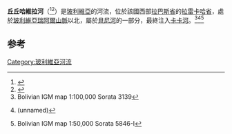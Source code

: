 {{Infobox river
| name               = 
| name_native        = Ch'uch'u Jawira
| name_native_lang   = 
| subdivision_type1  = 国家
| subdivision_name1  = {{BOL}}
| subdivision_type2  = 
| subdivision_name2  = 
| subdivision_type3  = 省
| subdivision_name3  = [[拉巴斯省_(玻利維亞)|拉巴斯省]]
| subdivision_type4  = 
| subdivision_name4  = 
| subdivision_type5  = 
| subdivision_name5  = 
| source1            = [[玻利維亞瑞阿爾山脈|玻利維亞瑞阿爾山脈]]北侧
| source1_location   = [[拉雷卡哈省|拉雷卡哈省]]
| mouth              = 
| mouth_location     = 
| progression        = 
| river_system       = 
| basin_size         = 
| tributaries_left   = Q'asiri Jawira
| tributaries_right  = Janq'u Uma Jawira
}}

'''丘丘哈維拉河'''（{{lang-ay|Ch'uch'u Jawira}}<ref name=sino>{{cite web|url=http://www.aymara.ucb.edu.bo/html/aymara/afueraweb/diccionario.html|title=Diccionario de Sinónimos de lengua aymara|date=|publisher=Félix Layme Pairumani|accessdate=2014-11-27|archiveurl=https://web.archive.org/web/20160110204402/http://www.aymara.ucb.edu.bo/html/aymara/afueraweb/diccionario.html|archivedate=2016-01-10|df=|dead-url=yes}}</ref><ref name=bertonio>{{Ref Bertonio}}</ref>）是[[玻利維亞|玻利維亞]]的河流，位於該國西部[[拉巴斯省|拉巴斯省]]的[[拉雷卡哈省|拉雷卡哈省]]，處於[[玻利維亞瑞阿爾山脈|玻利維亞瑞阿爾山脈]]以北，屬於[[貝尼河|貝尼河]]的一部分，最終注入[[卡卡河|卡卡河]]。<ref name=igm1>Bolivian IGM map 1:100,000 Sorata 3139</ref><ref name=ine>{{cite web |url=http://www.ine.gob.bo/publicaciones/visorPdf.aspx?Codigo=020601&tipo=1 |title=Sorata |author= |date= |website= |publisher=INE, Bolivia |accessdate=2014-11-27 |archiveurl=https://web.archive.org/web/20141006070136/http://www.ine.gob.bo/publicaciones/visorPdf.aspx?Codigo=020601&tipo=1 |archivedate=2014-10-06 |dead-url=no }} (unnamed)</ref><ref name=igm2>Bolivian IGM map 1:50,000 Sorata 5846-I</ref>

==参考==
{{refs}}

{{Bolivia-geo-stub}}
[[Category:玻利維亞河流|Category:玻利維亞河流]]